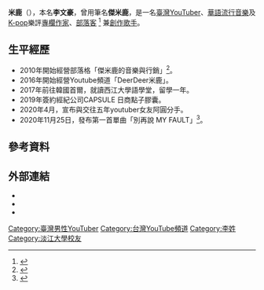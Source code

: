 {{Primarysources|time=2020-08-15T10:26:34+00:00}}
{{Infobox YouTube personality
| name = 米鹿DeerDeer
| image = 
| caption = 
| channel_direct_url = user/jamiedeermusic
| channel_display_name = DeerDeer米鹿
| views = 12,984,222<ref>{{cite web|title=YouTube上的DeerDeer米鹿頻道資料|url=https://www.youtube.com/user/jamiedeermusic/about}}</ref>
| view_date = 2021/4/18
| birth_name = 李文豪
| birth_date = {{birth date and age|1990|1|28}}
| birth_place = [[臺灣|臺灣]]
| height = 1.83 m
| nationality = {{ROC}}
| education=[[淡江大學|淡江大學]]資訊傳播學系[[學士|學士]]
<ref>{{cite news | url=https://www.youtube.com/watch?v=kaG3n0N1V1I | title=【鹿聊】大學科系真的決定職業？我做了最遺憾的決定是什麼？ Monday米鹿聊天直播0902 | publisher=米鹿deerdeer | date=2019-09-02|quote=25:13 我大學讀的科系是淡江大學的資訊傳播系}}</ref>
| residence = [[臺灣|臺灣]][[臺北市|臺北市]]
| partner = 
| website = {{URL|https://www.facebook.com/deerdeermilu/}}
| pseudonym = 
| years_active = 2020年至今
| genre = [[影像網誌|影像網誌]]、韓國旅遊、男性穿搭、戀愛話題、吃喝生活
| subscribers = 11.5萬 <ref>{{cite web|title=YouTube上的DeerDeer米鹿頻道|url=https://www.youtube.com/user/jamiedeermusic|access-date=2020-08-14|archive-date=2020-06-28|archive-url=https://web.archive.org/web/20200628203638/https://www.youtube.com/user/jamiedeermusic|dead-url=no}}</ref>
| subscriber_date = 2021/4/18
| associated_acts = {{flatlist|
}}
| silver_button = yes
| gold_button = no
| diamond_button = no
| ruby_button = no
| red_diamond_button = no
| silver_year = 2020
| gold_year = 
| diamond_year = 
| ruby_year = 
| red_diamond_year = 
| stats_update = 2021/4/18
}}
'''米鹿'''（{{bd|1990年|1月28日}}），本名'''李文豪'''，曾用筆名'''傑米鹿'''，是一名[[臺灣|臺灣]][[YouTuber|YouTuber]]、[[華語流行音樂|華語流行音樂]]及[[K-pop|K-pop]]樂評[[專欄作家|專欄作家]]、[[部落客|部落客]]
<ref>{{cite news | url=https://kkbox.kktix.cc/events/movedbymusic-0613b7 | title=【一起動音樂】知名樂評部落客- 傑米鹿 | publisher=KKBOX | date=2015-05-26 | quote=自大學時期開始經營部落格至今約四年時間，為台灣少數之專業音樂部落客。 | accessdate=2020-08-14 | archive-date=2021-02-24 | archive-url=https://web.archive.org/web/20210224210256/https://kkbox.kktix.cc/events/movedbymusic-0613b7 | dead-url=no }}</ref>
兼[[創作歌手|創作歌手]]。

==生平經歷==
<!--
這裡要放的是米鹿從出生到當部落客和YouTuber前的事情，
-->
* 2010年開始經營部落格「傑米鹿的音樂與行銷」<ref>{{cite news | url=http://tkunetnews.tku.edu.tw/?page_id=260 | title=淡江網路新聞報第176期--帥氣部落客傑米鹿 音樂部落格不一樣 | publisher= KKBOX | date=2015-03-16|quote=終於，「傑米鹿的音樂與行銷」部落格在2010年12月創立了。}}</ref>。
* 2016年開始經營Youtube頻道「DeerDeer米鹿」。
* 2017年前往韓國首爾，就讀西江大學語學堂，留學一年。
* 2019年簽約經紀公司CAPSULE 日商點子膠囊。
* 2020年4月，宣布與交往五年youtuber女友阿圓分手。
* 2020年11月25日，發布第一首單曲「別再說 MY FAULT」<ref>{{cite news | url=https://www.youtube.com/watch?v=Da0uNVTezxo | title=米鹿deerdeer〈別再說 MY FAULT〉全創作單曲 Official MV | publisher=米鹿DeerDeer | date=2015-03-16 | quote=米鹿deerdeer 首支單曲，由我自己作詞、作曲、演唱。把我喜歡的音樂風格、美術、服裝，想表達的情緒，都融合到這首作品裡，我可以很榮幸地說，這是我喜歡的音樂，這代表我自己。喜歡你也能喜歡〈別再說〉。 | accessdate=2020-12-02 | archive-date=2021-01-23 | archive-url=https://web.archive.org/web/20210123235939/https://www.youtube.com/watch?v=Da0uNVTezxo | dead-url=no }}</ref>。

==參考資料==
{{reflist|2}}

==外部連結==
*{{URL|https://www.youtube.com/user/jamiedeermusic|米鹿DeerDeer的YouTube頻道}}
*{{Instagram|deerdeer_milu|米鹿DeerDeer的Instagram}}
*{{Facebook|deerdeermilu|米鹿DeerDeer的Facebook粉絲專頁}}

{{CAPSULE創作者}}

[[Category:臺灣男性YouTuber|Category:臺灣男性YouTuber]]
[[Category:台灣YouTube頻道|Category:台灣YouTube頻道]]
[[Category:李姓|Category:李姓]]
[[Category:淡江大學校友|Category:淡江大學校友]]
